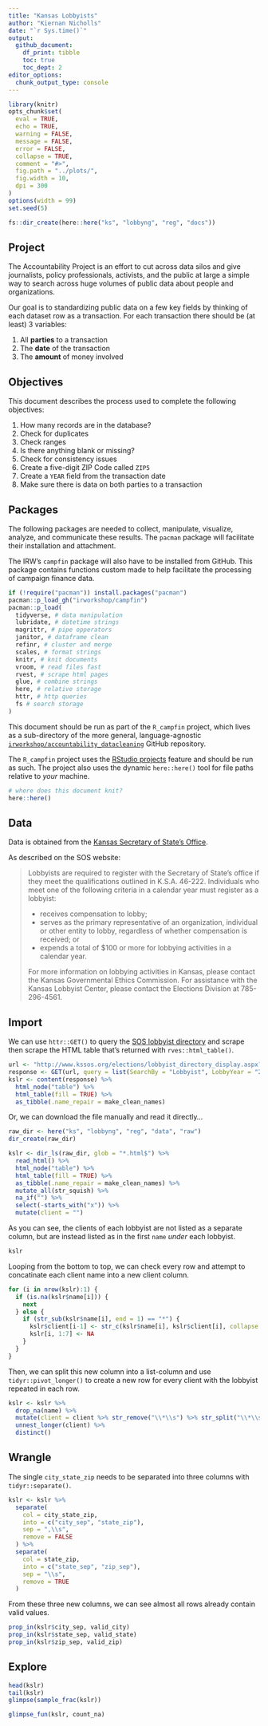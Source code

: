 ```yaml
---
title: "Kansas Lobbyists"
author: "Kiernan Nicholls"
date: "`r Sys.time()`"
output:
  github_document: 
    df_print: tibble
    toc: true
    toc_dept: 2
editor_options: 
  chunk_output_type: console
---
```


<!-- Place comments regarding knitting here -->

```r
library(knitr)
opts_chunk$set(
  eval = TRUE,
  echo = TRUE,
  warning = FALSE,
  message = FALSE,
  error = FALSE,
  collapse = TRUE,
  comment = "#>",
  fig.path = "../plots/",
  fig.width = 10,
  dpi = 300
)
options(width = 99)
set.seed(5)
```

```r
fs::dir_create(here::here("ks", "lobbyng", "reg", "docs"))
```

## Project

The Accountability Project is an effort to cut across data silos and give journalists, policy
professionals, activists, and the public at large a simple way to search across huge volumes of
public data about people and organizations.

Our goal is to standardizing public data on a few key fields by thinking of each dataset row as a
transaction. For each transaction there should be (at least) 3 variables:

1. All **parties** to a transaction
2. The **date** of the transaction
3. The **amount** of money involved

## Objectives

This document describes the process used to complete the following objectives:

1. How many records are in the database?
1. Check for duplicates
1. Check ranges
1. Is there anything blank or missing?
1. Check for consistency issues
1. Create a five-digit ZIP Code called `ZIP5`
1. Create a `YEAR` field from the transaction date
1. Make sure there is data on both parties to a transaction

## Packages

The following packages are needed to collect, manipulate, visualize, analyze, and communicate
these results. The `pacman` package will facilitate their installation and attachment.

The IRW's `campfin` package will also have to be installed from GitHub. This package contains
functions custom made to help facilitate the processing of campaign finance data.

```r
if (!require("pacman")) install.packages("pacman")
pacman::p_load_gh("irworkshop/campfin")
pacman::p_load(
  tidyverse, # data manipulation
  lubridate, # datetime strings
  magrittr, # pipe opperators
  janitor, # dataframe clean
  refinr, # cluster and merge
  scales, # format strings
  knitr, # knit documents
  vroom, # read files fast
  rvest, # scrape html pages
  glue, # combine strings
  here, # relative storage
  httr, # http queries
  fs # search storage 
)
```

This document should be run as part of the `R_campfin` project, which lives as a sub-directory of
the more general, language-agnostic [`irworkshop/accountability_datacleaning`][01] GitHub
repository.

The `R_campfin` project uses the [RStudio projects][02] feature and should be run as such. The
project also uses the dynamic `here::here()` tool for file paths relative to _your_ machine.

```r
# where does this document knit?
here::here()
```

[01]: https://github.com/irworkshop/accountability_datacleaning "TAP repo"
[02]: https://support.rstudio.com/hc/en-us/articles/200526207-Using-Projects "Rproj"

## Data

Data is obtained from the [Kansas Secretary of State's Office][sos].

[sos]: https://sos.kansas.gov/

As described on the SOS website:

> Lobbyists are required to register with the Secretary of State’s office if
they meet the qualifications outlined in K.S.A. 46-222. Individuals who meet one
of the following criteria in a calendar year must register as a lobbyist:
>
> *  receives compensation to lobby;
> * serves as the primary representative of an organization, individual or other
> entity to lobby, regardless of whether compensation is received; or
> * expends a total of $100 or more for lobbying activities in a calendar year.
> 
> For more information on lobbying activities in Kansas, please contact the
Kansas Governmental Ethics Commission. For assistance with the Kansas Lobbyist
Center, please contact the Elections Division at 785-296-4561.

## Import

We can use `httr::GET()` to query the [SOS lobbyist directory][lob] and scrape
then scrape the HTML table that's returned with `rves::html_table()`.

[lob]: http://www.sos.ks.gov/elections/elections_lobbyists.html

```r
url <- "http://www.kssos.org/elections/lobbyist_directory_display.aspx?"
response <- GET(url, query = list(SearchBy = "Lobbyist", LobbyYear = "2019"))
kslr <- content(response) %>% 
  html_node("table") %>% 
  html_table(fill = TRUE) %>% 
  as_tibble(.name_repair = make_clean_names)
```

Or, we can download the file manually and read it directly...

```r
raw_dir <- here("ks", "lobbyng", "reg", "data", "raw")
dir_create(raw_dir)
```

```r
kslr <- dir_ls(raw_dir, glob = "*.html$") %>% 
  read_html() %>% 
  html_node("table") %>% 
  html_table(fill = TRUE) %>% 
  as_tibble(.name_repair = make_clean_names) %>% 
  mutate_all(str_squish) %>% 
  na_if("") %>% 
  select(-starts_with("x")) %>% 
  mutate(client = "")
```

As you can see, the clients of each lobbyist are not listed as a separate
column, but are instead listed as in the first `name` _under_ each lobbyist.

```r
kslr
```

Looping from the bottom to top, we can check every row and attempt to
concatinate each client name into a new client column.

```r
for (i in nrow(kslr):1) {
  if (is.na(kslr$name[i])) {
    next
  } else {
    if (str_sub(kslr$name[i], end = 1) == "*") {
      kslr$client[i-1] <- str_c(kslr$name[i], kslr$client[i], collapse = "#")
      kslr[i, 1:7] <- NA
    }
  }
}
```

Then, we can split this new column into a list-column and use
`tidyr::pivot_longer()` to create a new row for every client with the lobbyist
repeated in each row.

```r
kslr <- kslr %>% 
  drop_na(name) %>% 
  mutate(client = client %>% str_remove("\\*\\s") %>% str_split("\\*\\s")) %>% 
  unnest_longer(client) %>% 
  distinct()
```

## Wrangle

The single `city_state_zip` needs to be separated into three columns with
`tidyr::separate()`.

```r
kslr <- kslr %>% 
  separate(
    col = city_state_zip,
    into = c("city_sep", "state_zip"),
    sep = ",\\s",
    remove = FALSE
  ) %>% 
  separate(
    col = state_zip,
    into = c("state_sep", "zip_sep"),
    sep = "\\s",
    remove = TRUE
  )
```

From these three new columns, we can see almost all rows already contain
valid values.

```r
prop_in(kslr$city_sep, valid_city)
prop_in(kslr$state_sep, valid_state)
prop_in(kslr$zip_sep, valid_zip)
```

## Explore

```r
head(kslr)
tail(kslr)
glimpse(sample_frac(kslr))
```

```r
glimpse_fun(kslr, count_na)
```

